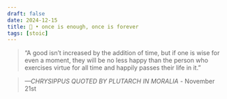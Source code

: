 ```yaml
---
draft: false 
date: 2024-12-15
title: 🗿 • once is enough, once is forever
tags: [stoic]
---
```


>  “A good isn’t increased by the addition of time, but if one is wise for even a moment, they will be no less happy than the person who exercises virtue for all time and happily passes their life in it.”

> *—CHRYSIPPUS QUOTED BY PLUTARCH IN MORALIA* - November 21st